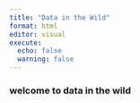 ```yaml
---
title: "Data in the Wild"
format: html
editor: visual
execute:
  echo: false
  warning: false
---
```


### welcome to data in the wild